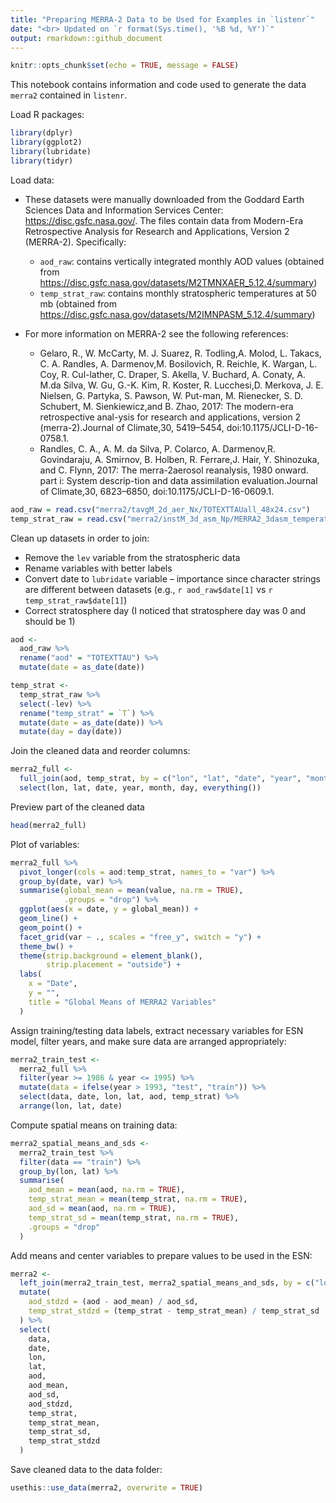 ```yaml
---
title: "Preparing MERRA-2 Data to be Used for Examples in `listenr`"
date: "<br> Updated on `r format(Sys.time(), '%B %d, %Y')`"
output: rmarkdown::github_document
---
```


```r
knitr::opts_chunk$set(echo = TRUE, message = FALSE)
```

This notebook contains information and code used to generate the data `merra2` contained in `listenr`.

Load R packages:

```r
library(dplyr)
library(ggplot2)
library(lubridate)
library(tidyr)
```

Load data:

- These datasets were manually downloaded from the Goddard Earth Sciences Data and Information Services Center: [https://disc.gsfc.nasa.gov/](https://disc.gsfc.nasa.gov/). The files contain data from Modern-Era Retrospective Analysis for Research and Applications, Version 2 (MERRA-2). Specifically: 

  - `aod_raw`: contains vertically integrated monthly AOD values (obtained from [https://disc.gsfc.nasa.gov/datasets/M2TMNXAER_5.12.4/summary](https://disc.gsfc.nasa.gov/datasets/M2TMNXAER_5.12.4/summary)) 
  - `temp_strat_raw`: contains monthly stratospheric temperatures at 50 mb (obtained from [https://disc.gsfc.nasa.gov/datasets/M2IMNPASM_5.12.4/summary](https://disc.gsfc.nasa.gov/datasets/M2IMNPASM_5.12.4/summary)) 

- For more information on MERRA-2 see the following references: 
  - Gelaro, R., W. McCarty, M. J. Suarez, R. Todling,A. Molod, L. Takacs, C. A. Randles, A. Darmenov,M. Bosilovich, R. Reichle, K. Wargan, L. Coy, R. Cul-lather, C. Draper, S. Akella, V. Buchard, A. Conaty, A. M.da Silva, W. Gu, G.-K. Kim, R. Koster, R. Lucchesi,D. Merkova, J. E. Nielsen, G. Partyka, S. Pawson, W. Put-man, M. Rienecker, S. D. Schubert, M. Sienkiewicz,and B. Zhao, 2017: The modern-era retrospective anal-ysis for research and applications, version 2 (merra-2).Journal of Climate,30, 5419–5454, doi:10.1175/JCLI-D-16-0758.1.
  - Randles, C. A., A. M. da Silva, P. Colarco, A. Darmenov,R. Govindaraju, A. Smirnov, B. Holben, R. Ferrare,J. Hair, Y. Shinozuka, and C. Flynn, 2017: The merra-2aerosol reanalysis, 1980 onward. part i: System descrip-tion and data assimilation evaluation.Journal of Climate,30, 6823–6850, doi:10.1175/JCLI-D-16-0609.1.
  
```r
aod_raw = read.csv("merra2/tavgM_2d_aer_Nx/TOTEXTTAUall_48x24.csv")
temp_strat_raw = read.csv("merra2/instM_3d_asm_Np/MERRA2_3dasm_temperature_50mb_48x24.csv")
```

Clean up datasets in order to join:

- Remove the `lev` variable from the stratospheric data
- Rename variables with better labels
- Convert date to `lubridate` variable -- importance since character strings are different between datasets (e.g., `r aod_raw$date[1]` vs `r temp_strat_raw$date[1]`)
- Correct stratosphere day (I noticed that stratosphere day was 0 and should be 1)

```r
aod <- 
  aod_raw %>% 
  rename("aod" = "TOTEXTTAU") %>%
  mutate(date = as_date(date))

temp_strat <-
  temp_strat_raw %>% 
  select(-lev) %>% 
  rename("temp_strat" = `T`) %>%
  mutate(date = as_date(date)) %>%
  mutate(day = day(date))
```

Join the cleaned data and reorder columns:

```r
merra2_full <- 
  full_join(aod, temp_strat, by = c("lon", "lat", "date", "year", "month", "day")) %>%
  select(lon, lat, date, year, month, day, everything()) 
```

Preview part of the cleaned data

```r
head(merra2_full)
```

Plot of variables:

```r
merra2_full %>%
  pivot_longer(cols = aod:temp_strat, names_to = "var") %>%
  group_by(date, var) %>%
  summarise(global_mean = mean(value, na.rm = TRUE),
            .groups = "drop") %>%
  ggplot(aes(x = date, y = global_mean)) +
  geom_line() +
  geom_point() +
  facet_grid(var ~ ., scales = "free_y", switch = "y") +
  theme_bw() +
  theme(strip.background = element_blank(),
        strip.placement = "outside") +
  labs(
    x = "Date",
    y = "",
    title = "Global Means of MERRA2 Variables"
  )
```

Assign training/testing data labels, extract necessary variables for ESN model, filter years, and make sure data are arranged appropriately: 

```r
merra2_train_test <-
  merra2_full %>%
  filter(year >= 1986 & year <= 1995) %>%
  mutate(data = ifelse(year > 1993, "test", "train")) %>%
  select(data, date, lon, lat, aod, temp_strat) %>%
  arrange(lon, lat, date)
```

Compute spatial means on training data:

```r
merra2_spatial_means_and_sds <- 
  merra2_train_test %>%
  filter(data == "train") %>%
  group_by(lon, lat) %>%
  summarise(
    aod_mean = mean(aod, na.rm = TRUE),
    temp_strat_mean = mean(temp_strat, na.rm = TRUE),
    aod_sd = mean(aod, na.rm = TRUE),
    temp_strat_sd = mean(temp_strat, na.rm = TRUE),
    .groups = "drop"
  )
```

Add means and center variables to prepare values to be used in the ESN:

```r
merra2 <-
  left_join(merra2_train_test, merra2_spatial_means_and_sds, by = c("lon", "lat")) %>%
  mutate(
    aod_stdzd = (aod - aod_mean) / aod_sd,
    temp_strat_stdzd = (temp_strat - temp_strat_mean) / temp_strat_sd
  ) %>%
  select(
    data,
    date,
    lon,
    lat,
    aod,
    aod_mean,
    aod_sd,
    aod_stdzd,
    temp_strat,
    temp_strat_mean,
    temp_strat_sd,
    temp_strat_stdzd
  )
```

Save cleaned data to the data folder:

```r
usethis::use_data(merra2, overwrite = TRUE)
```
